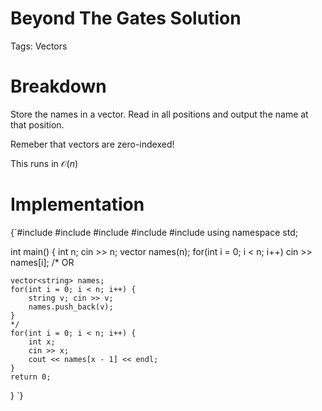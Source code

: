 


<Sidebar moduleName={moduleName} /> 

# Beyond The Gates Solution

Tags: Vectors

# Breakdown

Store the names in a vector. Read in all positions and output the name at that position. 

Remeber that vectors are zero-indexed!

This runs in $\mathcal{O}(n)$

# Implementation

<div style={{ transform: 'translateX(150px)' }}>
  <SyntaxHighlighter language="cpp" style={okaidia}>
{`#include <cmath>
#include <cstdio>
#include <vector>
#include <iostream>
#include <algorithm>
using namespace std;


int main() {
    int n; 
    cin >> n; 
    vector<string> names(n); 
    for(int i = 0; i < n; i++) cin >> names[i]; 
    /* 
    OR 

    vector<string> names; 
    for(int i = 0; i < n; i++) {
        string v; cin >> v; 
        names.push_back(v); 
    }
    */
    for(int i = 0; i < n; i++) {
        int x; 
        cin >> x; 
        cout << names[x - 1] << endl;
    }
    return 0;
}
`}
  </SyntaxHighlighter>
</div>
